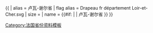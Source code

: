 {{ {{{1<noinclude>|country showdata</noinclude>}}}
| alias = 卢瓦-谢尔省
| flag alias = Drapeau fr département Loir-et-Cher.svg
| size = {{{size|}}}
| name = {{#if: {{{name|}}} | {{{name|}}} | 卢瓦-谢尔省 }}
}}<noinclude>
[[Category:法国省份资料模板]]
</noinclude>